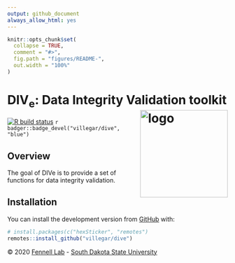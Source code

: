 ```yaml
---
output: github_document
always_allow_html: yes
---
```

<!-- README.md is generated from README.Rmd. Please edit that file -->
```r
knitr::opts_chunk$set(
  collapse = TRUE,
  comment = "#>",
  fig.path = "figures/README-",
  out.width = "100%"
)
```

# DIV<sub>e</sub>: Data Integrity Validation toolkit <img src="https://raw.githubusercontent.com/villegar/dive/master/inst/images/logo.png" alt="logo" align="right" height=200px/>

<!-- badges: start -->
<!-- `r badger::badge_code_size("villegar/dive")` -->
[![R build status](https://github.com/villegar/dive/workflows/R-CMD-check/badge.svg)](https://github.com/villegar/dive/actions)
`r badger::badge_devel("villegar/dive", "blue")`
<!-- badges: end -->

## Overview

The goal of DIVe is to provide a set of functions for data integrity validation.

## Installation

<!-- You can install the released version of DIVe from [CRAN](https://CRAN.R-project.org) with: -->

<!-- ``` r -->
<!-- install.packages("dive") -->
<!-- ``` -->

<!-- And the development version from [GitHub](https://github.com/) with: -->

You can install the development version from [GitHub](https://github.com/) with:
``` r
# install.packages(c("hexSticker", "remotes")
remotes::install_github("villegar/dive")
```

&copy; 2020 [Fennell Lab](https://fennell-lab.netlify.app) - [South Dakota State University](https://www.sdstate.edu)